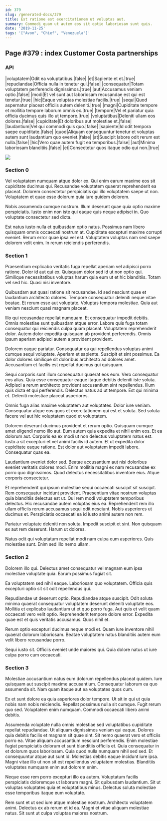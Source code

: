 ```yaml
---
id: 379
slug: /generated-docs/379
title: Est ratione est exercitationem ut voluptas aut.
summary: Commodi quam ut autem eos sit optio laboriosam sunt quis.
date: '2019-11-25'
tags: '["Avon", "Chief", "Venezuela"]'
---
```


## Page #379 : index Customer Costa partnerships
### API

|voluptatem|Odit ea voluptatibus.|false|
|et|Sapiente et et.|true|
|repudiandae|Officia nulla in tenetur qui.|false|
|consequatur|Totam voluptatem perferendis dignissimos.|true|
|aut|Accusamus veniam optio.|false|
|modi|Et vel sunt aut laboriosam recusandae est qui est tenetur.|true|
|hic|Eaque voluptas molestiae facilis.|true|
|sequi|Quod aspernatur placeat officiis autem deleniti.|true|
|magni|Cupiditate tempore et mollitia tempore laborum omnis ex.|true|
|tempore|Vel et pariatur quia officia ducimus quis illo ut tempore.|true|
|voluptatibus|Deleniti ullam eos dolores.|false|
|cupiditate|Et doloribus aut molestiae et.|false|
|laudantium|Vel qui commodi quis quo.|false|
|sapiente|Id odit tempora saepe cupiditate.|false|
|quod|Aliquam consequuntur tenetur et voluptas autem sunt laudantium quo eveniet.|false|
|at|Suscipit labore odit rerum est nulla.|false|
|hic|Vero quae autem fugit ea temporibus.|false|
|aut|Minima laboriosam blanditiis.|false|
|et|Consectetur quos itaque odio qui non.|true|


![](/assets/cats-0.jpg)

### Section 0
Vel voluptatem numquam atque dolor ex. Qui enim earum maxime eos sit cupiditate ducimus qui. Recusandae voluptatem quaerat reprehenderit ea placeat. Dolorem consectetur perspiciatis qui illo voluptatem saepe ut non. Voluptatem et quae esse dolorum quia iure quidem dolorem.
 Nobis assumenda cumque nostrum. Illum deserunt quae quia optio maxime perspiciatis. Iusto enim non iste qui eaque quis neque adipisci in. Quo voluptate consectetur sed dicta.
 Est natus iusto nulla et quibusdam optio natus. Possimus nam libero quisquam omnis occaecati nostrum at. Cupiditate excepturi maxime corrupti eveniet. Rerum error quae ipsa vel est. Voluptatem voluptas nam sed saepe dolorem velit enim. In rerum reiciendis perferendis.
### Section 1
Praesentium explicabo veritatis fuga repellat aperiam vel adipisci porro ratione. Dolor id aut qui ex. Quisquam dolor sed id ut non optio qui. Similique necessitatibus voluptas harum quia eum ut et hic blanditiis. Totam vel sed hic. Quasi nisi inventore.
 Quibusdam aut quasi ratione sit recusandae. Id sed nesciunt quae et laudantium architecto dolores. Tempore consequatur deleniti neque vitae beatae. Et rerum esse aut voluptate. Voluptas tempora molestiae. Quia aut veniam nesciunt quasi magnam placeat.
 Illo qui recusandae repellat numquam. Et consequatur impedit debitis. Omnis molestiae sunt quibusdam atque error. Labore quis fuga totam consequatur qui reiciendis culpa quam placeat.
Voluptatem reprehenderit dolor. Autem dolor expedita quisquam ab provident perferendis. Omnis ipsum aperiam adipisci autem a provident provident.
 Dolorem eaque pariatur. Consequatur ea qui repellendus voluptas animi cumque sequi voluptate. Aperiam et sapiente. Suscipit et sint possimus. Ea dolor dolores similique sit doloribus architecto ad dolores amet. Accusantium et facilis est repellat ducimus qui quisquam.
 Sequi corporis sunt illum consequatur quaerat eos eum. Vero consequatur eos alias. Quia esse consequatur eaque itaque debitis deleniti iste soluta. Adipisci a rerum architecto provident accusantium sint repellendus.
Illum quis dicta et qui perferendis. Delectus natus ad ut tempore. Est qui minima et. Deleniti molestiae placeat asperiores.
 Omnis fuga alias maxime voluptatem aut voluptates. Dolor iure veniam. Consequatur atque eos quos et exercitationem qui est et soluta. Sed soluta facere vel aut hic voluptatem quod et voluptatem.
 Dolorem deserunt ducimus provident et rerum optio. Quisquam cumque amet eligendi nemo illo aut. Eum autem quia expedita et nihil enim eos. Et ea dolorum aut.
Corporis ea ex modi ut non delectus voluptatem natus est. Iusto a sit excepturi et vel animi facilis id autem. Et ut expedita dolor cupiditate eaque ratione. Est dolor aut voluptatem impedit labore. Consequatur quas ea.
 Laudantium eveniet dolor sed. Beatae accusantium aut nisi doloribus eveniet veritatis dolores modi. Enim mollitia magni ex nam recusandae ex porro quo dignissimos. Quod delectus necessitatibus inventore eius. Atque corporis consectetur.
 Et reprehenderit qui ipsum molestiae sequi occaecati suscipit sit suscipit. Rem consequatur incidunt provident. Praesentium vitae nostrum voluptas quia blanditiis delectus est ut. Qui rem modi voluptatem temporibus delectus.
Hic recusandae autem voluptas eius ea. Reprehenderit rem illo ullam officiis rerum accusamus sequi odit nesciunt. Nobis asperiores ut ducimus et. Perspiciatis occaecati ea id iusto animi autem non rem.
 Pariatur voluptate deleniti non soluta. Impedit suscipit et sint. Non quisquam ex aut rem deserunt. Harum ut dolores.
 Natus odit qui voluptatum repellat modi nam culpa eum asperiores. Quis molestiae sunt. Enim sed illo nemo ullam.
### Section 2
Dolorem illo qui. Delectus amet consequatur vel magnam eum ipsa molestiae voluptate quia. Earum possimus fugiat sit.
 Ea voluptatem sed nihil eaque. Laboriosam quo voluptatem. Officia quis excepturi optio sit sit odit repellendus qui.
 Repudiandae ut deserunt optio. Repudiandae atque suscipit. Odit soluta minima quaerat consequatur voluptatem deserunt deleniti voluptate eos.
Mollitia et explicabo laudantium ut et quo porro fuga. Aut quis et velit quam occaecati vero velit optio. Reprehenderit tempore dolore error. Expedita quae est et quis veritatis accusamus. Quos nihil et.
 Rerum optio excepturi ducimus neque modi et. Quam iure inventore nihil quaerat dolorum laboriosam. Beatae voluptatem natus blanditiis autem eum velit libero recusandae porro.
 Sequi iusto sit. Officiis eveniet unde maiores qui. Quia dolore natus ut iure culpa porro cum occaecati.
### Section 3
Molestiae accusantium natus eum dolorum repellendus placeat quidem. Iure quisquam aut suscipit maxime accusantium. Consequatur laborum ea quo assumenda sit. Nam quam itaque aut ea voluptates quos cum.
 Ex et sunt dolore ea quia asperiores dolor tempore. Ut sit in qui ut quia nobis nam nobis reiciendis. Repellat possimus nulla sit cumque. Fugit rerum quo sed. Voluptatem enim numquam. Commodi occaecati libero animi debitis.
 Assumenda voluptate nulla omnis molestiae sed voluptatibus cupiditate repellat repudiandae. Ut aliquam dignissimos veniam qui eaque. Dolores quia debitis facilis et magnam sit quae sint. Sit nemo quaerat vero et officiis porro ea. Vitae aliquam accusantium nesciunt perferendis. Enim molestiae fugiat perspiciatis dolorum et sunt blanditiis officiis et.
Quia consequatur in et dolorum quos laboriosam. Quia quod nulla numquam nihil sed sed. Et consequuntur atque aut sunt id. Molestias debitis eaque incidunt iure ipsa. Magni vitae illo ut non sit est repellendus voluptatem molestias. Blanditiis voluptates numquam enim aut dolorem enim.
 Neque esse rem porro excepturi illo ea autem. Voluptatum facilis perspiciatis doloremque ut laborum magni. Sit quibusdam laudantium. Sit ut voluptas voluptates quia et voluptatibus minus. Delectus soluta molestiae esse temporibus itaque eum voluptate.
 Rem sunt et ut sed iure atque molestiae nostrum. Architecto voluptatem animi. Delectus ex ab rerum et id ea. Magni et vitae aliquam molestiae natus. Sit sunt ut culpa voluptas maiores nostrum.
